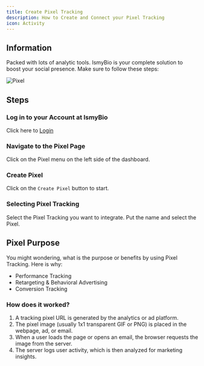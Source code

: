 ```yaml
---
title: Create Pixel Tracking
description: How to Create and Connect your Pixel Tracking
icon: Activity
---
```



## Information

Packed with lots of analytic tools. IsmyBio is your complete solution to boost your social presence. Make sure to follow these steps:

![Pixel](/pixel.jpeg)

## Steps

<Steps>

<Step>

### Log in to your Account at IsmyBio

Click here to [Login](https://ismy.bio/login)

</Step>

<Step>

### Navigate to the Pixel Page

Click on the Pixel menu on the left side of the dashboard.

</Step>

<Step>

### Create Pixel

Click on the `Create Pixel` button to start.

</Step>

<Step>

### Selecting Pixel Tracking

Select the Pixel Tracking you want to integrate. Put the name and select the Pixel.

</Step>

</Steps>

## Pixel Purpose

You might wondering, what is the purpose or benefits by using Pixel Tracking. Here is why:

- Performance Tracking
- Retargeting & Behavioral Advertising
- Conversion Tracking

### How does it worked?

1. A tracking pixel URL is generated by the analytics or ad platform.
2. The pixel image (usually 1x1 transparent GIF or PNG) is placed in the webpage, ad, or email.
3. When a user loads the page or opens an email, the browser requests the image from the server.
4. The server logs user activity, which is then analyzed for marketing insights.